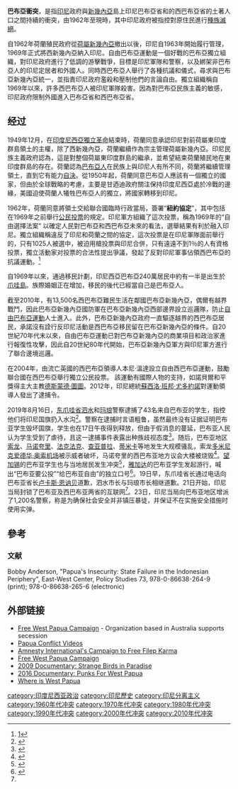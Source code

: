 {{NoteTA
| 1=zh-hans:德斯蒙德·图图; zh-hant:德斯蒙德·杜圖; zh-tw:戴斯蒙·屠圖
}}
{{roughtranslation|time=2019-08-28T07:02:38+00:00}}
{{Infobox military conflict
| conflict    = 巴布亞衝突
| image       = New guinea named.PNG
| image_size  = 270px
| caption     = {{ubl|style=padding-left:6em;text-align:left;|
                {{legend4|#3ce47c|[[巴布亞省|巴布亞省]]}}|
                {{legend4|#a4f494|[[西巴布亞省|西巴布亞省]]}}|
                {{legend4|#fcfcd4|[[巴布亞紐幾內亞|巴布亞紐幾內亞]]}}}}
| date        = {{ubl|1962年10月1日 – ''至今''|({{hla|year=1962|month=10|day=1}})}}
| place       = {{ubl|{{IDN}}[[巴布亞省|巴布亞省]]和[[西巴布亞省|西巴布亞]]|([[新幾內亞|新幾內亞]])}}
| territory   = 
| status      = [[進行中武裝衝突列表|持续的]][[低強度戰爭|低烈度武裝衝突]]<ref>{{cite journal |author1=薛松 |title=分权与族群分离运动: 基于印尼的分析 |url=http://www.imir.tsinghua.edu.cn/publish/iis/7238/20191114165252807666019/1573721669781.pdf |journal= |access-date=2020-09-26 |archive-date=2021-05-08 |archive-url=https://web.archive.org/web/20210508065458/http://www.imir.tsinghua.edu.cn/publish/iis/7238/20191114165252807666019/1573721669781.pdf }}</ref>
| combatant1  = {{ubl|{{flag|Indonesia}}}}<hr/>
                {{clist|title={{nobold|支持:}}|{{flag|Australia}}<ref>{{cite web |url=https://www.reuters.com/article/idUSSYD109325 |title=Australia risks Papua conflict role -- activists |last=Taylor |first=Rob |date=2007-03-27 |website=Reuters |publisher=Thomson Reuters |access-date=2019-01-17 |archive-url=https://web.archive.org/web/20190119121518/https://www.reuters.com/article/idUSSYD109325 |archive-date=2019-01-19 |dead-url=no | }}</ref><ref>{{cite web |url=https://www.abc.net.au/news/2013-10-28/rollo-west-papua-complicity/5049204 |title=Ending our pragmatic complicity in West Papua |last=Rollo |first=Stuart |date=2013-10-28 |website=ABC News |publisher=Australian Broadcasting Corporation |access-date=2019-01-17 |archive-url=https://web.archive.org/web/20190131020102/https://www.abc.net.au/news/2013-10-28/rollo-west-papua-complicity/5049204 |archive-date=2019-01-31 |dead-url=no | }}</ref><ref>{{cite web |url=https://www.theguardian.com/world/2016/nov/05/australia-should-go-to-papua-and-see-the-human-rights-situation-for-itself |title=Australia should go to Papua and see the human rights situation for itself |last=Pearson |first=Elaine |date=2016-11-05 |website=The Guardian |publisher=Guardian Media Group |access-date=2019-01-17 |archive-url=https://web.archive.org/web/20190119121308/https://www.theguardian.com/world/2016/nov/05/australia-should-go-to-papua-and-see-the-human-rights-situation-for-itself |archive-date=2019-01-19 |dead-url=no | }}</ref>|{{flag|Papua New Guinea}}<ref>{{Cite web|title=West Papua: The Issue That Won't Go Away for Melanesia|url=https://www.lowyinstitute.org/publications/west-papua-issues-wont-go-away-melanesia|access-date=2020-08-07|website=www.lowyinstitute.org|language=en|archive-date=2021-01-09|archive-url=https://web.archive.org/web/20210109225431/https://www.lowyinstitute.org/publications/west-papua-issues-wont-go-away-melanesia|dead-url=no}}</ref><ref>{{Cite web|last=Indonesia|first=C. N. N.|title=Menlu Respons soal Gubernur Papua Nugini Dukung Papua Merdeka|url=https://www.cnnindonesia.com/internasional/20190911150753-106-429538/menlu-respons-soal-gubernur-papua-nugini-dukung-papua-merdeka|access-date=2020-08-07|website=internasional|language=id-ID|archive-date=2020-09-29|archive-url=https://web.archive.org/web/20200929130318/https://www.cnnindonesia.com/internasional/20190911150753-106-429538/menlu-respons-soal-gubernur-papua-nugini-dukung-papua-merdeka|dead-url=no}}</ref><br>{{flag|Fiji}}<ref>[https://kumparan.com/kumparannews/fiji-tegaskan-pengakuan-kedaulatan-ri-atas-papua-1rxlLBCTEN4 Fiji Tegaskan Pengakuan Kedaulatan RI atas Papua] {{Wayback|url=https://kumparan.com/kumparannews/fiji-tegaskan-pengakuan-kedaulatan-ri-atas-papua-1rxlLBCTEN4 |date=20220505073042 }} {{in lang|id}} ''Kumparan''</ref><br>
                {{nowr|{{flag|Soviet Union}} (1962–1964)}}|
                {{nowr|{{flag|United States}} (1969–1992)}}}}

| combatant2  = {{flag|Free Papua}}<hr/>
 {{clist|title={{nobold|支持:}}|{{Flagicon|Libya|1977}} [[格達費治下的利比亞|利比亞]] ({{circa}}1987–{{circa}}1990年代)<ref>{{cite web|url=https://www.thefreelibrary.com/Libyan+terrorism:+the+case+against+Gaddafi.-a014151801|title=Libyan terrorism: the case against Gaddafi. - Free Online Library|website=www.thefreelibrary.com|accessdate=2019-08-25|archive-date=2019-09-09|archive-url=https://web.archive.org/web/20190909045716/https://www.thefreelibrary.com/Libyan+terrorism:+the+case+against+Gaddafi.-a014151801|dead-url=no}}</ref>|{{flag|Poland}} (被指控)<ref>{{Cite web |url=https://www.thejakartapost.com/news/2018/09/09/activists-call-for-release-of-papuan-student-following-arrest-of-polish-man.html |title=存档副本 |accessdate=2020-02-10 |archive-date=2019-09-04 |archive-url=https://web.archive.org/web/20190904174751/https://www.thejakartapost.com/news/2018/09/09/activists-call-for-release-of-papuan-student-following-arrest-of-polish-man.html |dead-url=no }}</ref><ref>{{Cite web |url=https://www.jubi.co.id/staging/menilik-jakub-skrzypski-yang-dituduh-terlibat-jual-beli-senjata-di-wamena/ |title=存档副本 |access-date=2020-02-10 |archive-date=2021-05-16 |archive-url=https://web.archive.org/web/20210516192616/https://www.jubi.co.id/staging/menilik-jakub-skrzypski-yang-dituduh-terlibat-jual-beli-senjata-di-wamena/ }}</ref>}}<br>{{flag|Vanuatu}}<ref name="auto">{{cite news|last1=Manning|first1=Selwyn|title=Vanuatu to seek observer status for West Papua at MSG and PIF leaders summits|url=http://pacific.scoop.co.nz/2010/06/vanuatu-to-seek-observer-status-for-west-papua-at-msg-and-pif-leaders-summits/|access-date=2017-10-20|work=Pacific Scoop|date=2010-06-22|archive-url=https://web.archive.org/web/20171022033555/http://pacific.scoop.co.nz/2010/06/vanuatu-to-seek-observer-status-for-west-papua-at-msg-and-pif-leaders-summits/|archive-date=2017-10-22|url-status=live}}</ref><ref name="Radion17">{{cite news|title=Fiery debate over West Papua at UN General Assembly|url=http://www.radionz.co.nz/international/programmes/datelinepacific/audio/201860156/fiery-debate-over-west-papua-at-un-general-assembly|access-date=2017-10-07|work=Radio New Zealand 2017|date=2017-09-27|archive-url=https://web.archive.org/web/20171001165326/http://www.radionz.co.nz/international/programmes/datelinepacific/audio/201860156/fiery-debate-over-west-papua-at-un-general-assembly|archive-date=2017-10-01|url-status=live}}</ref><br>{{flag|Solomon Islands}}<ref>{{cite web|url=https://www.abc.net.au/radio-australia/programs/pacificbeat/solomons-pm-softens-west-papua-self-determination-support/11053370|title=Solomon Islands Prime Minister softens support for West Papua self-determination|date=2019-04-29|publisher=abc.net.au|access-date=2020-02-10|archive-date=2020-05-04|archive-url=https://web.archive.org/web/20200504042335/https://www.abc.net.au/radio-australia/programs/pacificbeat/solomons-pm-softens-west-papua-self-determination-support/11053370|dead-url=no}}</ref><br>{{flag|Senegal}}<ref name="auto1">{{cite web|url=https://westpapuamedia.info/2010/12/20/president-of-senegal-west-papua-is-now-an-issue-for-all-black-africans/|title=President of Senegal – "West Papua is now an issue for all black Africans"|date=2010-12-19|access-date=2021-01-08|archive-date=2021-01-21|archive-url=https://web.archive.org/web/20210121200725/https://westpapuamedia.info/2010/12/20/president-of-senegal-west-papua-is-now-an-issue-for-all-black-africans/|dead-url=no}}</ref><br>{{flag|Tonga}}<ref>{{Cite web|url=https://www.rnz.co.nz/international/pacific-news/285742/tonga%27s-pm-highlights-papua-issue-at-un|title=Tonga's PM highlights Papua issue at UN|date=2015-10-01|website=RNZ|access-date=2021-01-08|archive-date=2021-01-13|archive-url=https://web.archive.org/web/20210113190017/https://www.rnz.co.nz/international/pacific-news/285742/tonga%27s-pm-highlights-papua-issue-at-un|dead-url=no}}</ref><br>{{flag|Ukraine}}<ref>{{Cite web|url=https://www.smh.com.au/national/trained-by-a-baron-and-backed-by-bambi-now-west-papua-freedom-fighter-faces-jail-20121206-2ayc7.html|title=Trained by a baron and backed by Bambi, now West Papua 'freedom fighter' faces jail|access-date=2019-04-14|archive-date=2019-04-14|archive-url=https://web.archive.org/web/20190414025204/https://www.smh.com.au/national/trained-by-a-baron-and-backed-by-bambi-now-west-papua-freedom-fighter-faces-jail-20121206-2ayc7.html}}</ref>
| units1      = {{ubl|[[印度尼西亞國民軍|印度尼西亞國民軍]]|[[印度尼西亚国家警察|印度尼西亚国家警察]]}}
| units2      = 各种互不隶属的武装团伙<ref>{{cite report|publisher=Institute for Policy Analysis of Conflict|title=The current status of the Papuan pro-independence movement|date=24 August 2015|location=Jakarta|format=PDF|url=http://file.understandingconflict.org/file/2015/08/IPAC_21_Papuan_Pro-Independence_Movement.pdf|series=IPAC Report|number=21|oclc=974913162|accessdate=24 October 2017|archive-url=https://web.archive.org/web/20150911045408/http://file.understandingconflict.org/file/2015/08/IPAC_21_Papuan_Pro-Independence_Movement.pdf|archivedate=11 September 2015|deadurl=no|}}</ref><br>巴布亚解放军(TPNPB) <br>西巴布亚革命军(TRWP)<ref>{{cite web|title=38 Year TPN-OPM No Unity and Struggle After the Reformation|url=https://tpnpbnews.files.wordpress.com/2016/06/38-year-tpn-opm-no-unity-and-struggle-after-the-reformation.pdf|website=National Liberation Army of West Papua (TPNPB)|date=2016-06-09|accessdate=2017-10-24|archive-url=https://web.archive.org/web/20171024073637/https://tpnpbnews.files.wordpress.com/2016/06/38-year-tpn-opm-no-unity-and-struggle-after-the-reformation.pdf|archive-date=2017-10-24|dead-url=no|}}</ref><ref name=Intelligencereport/>
| strength1   = 30,000
| strength2   = {{ubl|1,129人<br>(2008)<ref name=Intelligencereport>{{cite report|first=Major Arm Fence D|last=Maran|title=Anatomy of Separatists|format=PDF|url=https://sydney.edu.au/arts/peace_conflict/docs/Kopassus_Anatomy_of_Papuan_Separatists.pdf|publisher=Indonesian intelligence|date=2008|access-date=22 October 2017|archive-url=https://web.archive.org/web/20111017030749/http://sydney.edu.au/arts/peace_conflict/docs/Kopassus_Anatomy_of_Papuan_Separatists.pdf|archivedate=17 October 2011|deadurl=no|}}</ref><hr/>
|131 武器<br>(2008)<ref name=Intelligencereport/>}}
| casualties1 = 
| casualties2 = 
| casualties3 = 总计150,000-400,000人死亡<ref name= "newsweek2011">{{cite web|url=http://www.newsweek.com/2011/07/17/welcome-to-west-papua-s-war-with-indonesia.html|title=No Man's Island|last=George|first=William Lloyd|work=[[Newsweek|Newsweek]]|date=2011-07-17|accessdate=2011-07-17|archive-url=https://web.archive.org/web/20110718225654/http://www.newsweek.com/2011/07/17/welcome-to-west-papua-s-war-with-indonesia.html|archive-date=2011-07-18|dead-url=no|}}</ref><ref name=celerier>{{cite news|first=Philippe Pataud|last=Celerier|URL=http://mondediplo.com/2010/06/14indonesia|title=Autonomy isn't independence; Indonesian democracy stops in Papua|newspaper=[[Le_Monde_Diplomatique|Le Monde Diplomatique]]|date=June 2010|archive-url=https://web.archive.org/web/20111207194256/http://mondediplo.com/2010/06/14indonesia|archive-date=2011-12-07|dead-url=no|}}</ref>
<!--100,000 displaced{{Citation needed |date=July 2010}}
<ref>{{cite web |url= http://journal.alternatives.ca/eng/our-organisation/our-publications/analysis-and-articles/article/natural-resources-and-conflict-in |accessdate= 3 July 2011 |deadurl= yes |archiveurl= https://web.archive.org/web/20120322204845/http://journal.alternatives.ca/eng/our-organisation/our-publications/analysis-and-articles/article/natural-resources-and-conflict-in |archivedate=22 March 2012 }}</ref><br>-->
<!--<ref>{{cite web|url= http://www.freewestpapua.com.au/message_from_melrose.php |accessdate= 28 February 2013 |deadurl= yes |archiveurl= https://web.archive.org/web/20130227004600/http://www.freewestpapua.com.au/message_from_melrose.php |archivedate= 27 February 2013}}</ref>-->
}}

'''巴布亞衝突'''，是指[[印尼|印尼]]政府與[[新幾內亞|新幾內亞]]島上印尼巴布亞省和的西巴布亞省的土著人口之間持續的衝突，由1962年至現時，其中印尼政府被指控對原住民進行[[種族滅絕|種族滅絕]]。

自1962年荷蘭殖民政府從[[荷屬新幾內亞|荷屬新幾內亞]]撤出以後，印尼自1963年開始履行管理，1969年正式將西新幾內亞納入印尼。自由巴布亞運動是一個好戰的巴布亞獨立組織，對印尼政府進行了低調的游擊戰爭，目標是印尼軍隊和警察，以及綁架非巴布亞人的印尼定居者和外國人。同時西巴布亞人舉行了各種抗議和儀式，尋求與巴布亞新幾內亞統一，並指責印尼政府濫殺和壓制他們的言論自由。獨立組織稱自1969年以來，許多西巴布亞人被印尼軍隊殺害。因為對巴布亞民族主義的敏感，印尼政府限制外國進入巴布亞省和西巴布亞省。

==经过==
1949年12月，在[[印度尼西亞獨立革命|印度尼西亞獨立革命]]結束時，荷蘭同意承認印尼對前荷屬東印度群島領土的主權，除了西新幾內亞，荷蘭繼續作為宗主管理荷屬新幾內亞。印尼民族主義政府認為，這是對整個荷屬東印度群島的繼承，並希望結束荷蘭殖民地在東印度群島的存在。荷蘭認為[[巴布亞人|巴布亞人]]在民族上與印尼人有所不同，荷蘭將繼續管理領土，直到它有能力[[自決|自決]]。從1950年起，荷蘭同意巴布亞人應該有一個獨立的國家，但由於全球戰略的考慮，主要是甘迺迪政府關注保持印度尼西亞處於冷戰的邊緣，美國迫使荷蘭人犧牲巴布亞人的獨立，將國家轉移到印尼。

1962年，荷蘭同意將領土交給聯合國臨時行政當局，簽署“'''紐約協定'''”，其中包括在1969年之前舉行[[公民投票|公民投票]]的規定。印尼軍方組織了這次投票，稱為1969年的“自由選擇法案” 以確定人民對巴布亞和西巴布亞未來的看法，選舉結果有利於融入印尼。獨立組織稱違反了印尼和荷蘭之間的協定，這次投票是在印尼軍隊面前舉行的，只有1025人被選中，被迫用槍投票與印尼合併，只有遠遠不到1％的人有資格投票，獨立活動家对投票的合法性提出爭議，發起了反對印尼軍事佔領西巴布亞的抗議運動。<ref>[https://m.chuansongme.com/n/2824085953211简析巴布亚“独立”事件]{{Dead link}}</ref>

自1969年以來，通過移民計劃，印尼西亞巴布亞240萬居民中約有一半是出生於[[爪哇島|爪哇島]]。族際婚姻正在增加，移民的後代已經當自己是巴布亞人。

截至2010年，有13,500名西巴布亞難民生活在鄰國巴布亞新幾內亞，偶爾有越界戰鬥，因此巴布亞新幾內亞國防軍在巴布亞新幾內亞西部邊界設立巡邏隊，防止[[自由巴布亞運動|自由巴布亞運動]]人士進入。此外，巴布亞新幾內亞政府一直驅逐越界的西巴布亞居民，承諾沒有詮行反印尼活動是西巴布亞移民留在巴布亞新幾內亞的條件。自20世紀70年代末以來，自由巴布亞運動已對巴布亞新幾內亞的商業項目和政治家進行報復性攻擊，因此自20世紀80年代開始，巴布亞新幾內亞軍方與印尼軍方進行了聯合邊境巡邏。

在2004年，由流亡英國的西巴布亞領導人本尼·溫達設立自由西巴布亞運動，鼓勵聯合國在西巴布亞舉行獨立公民投票。 該運動有國際人物的支持，如諾貝爾和平獎得主大主教[[德斯蒙德·圖圖|德斯蒙德·圖圖]]。2012年，印尼總統[[蘇西洛·班邦·尤多約諾|蘇西洛·班邦·尤多約諾]]對運動領導人發出了逮捕令。

{{main|2019年巴布亚抗议活动}}
2019年8月16日，[[东爪哇省|东爪哇省]][[泗水_(印尼)|泗水]]和[[玛琅|玛琅]]警察逮捕了43名来自巴布亚的学生，指控他们将印尼国旗扔入水沟<ref>{{cite news |author= |title=抗议一群学生被捕 印尼西巴布亚暴动瘫痪首府 |url=https://www.zaobao.com.sg/znews/sea/story20190820-982278 |newspaper=[[联合早报|联合早报]] |location= |date=2019-08-20 |access-date=2019-08-27 |archive-date=2019-08-26 |archive-url=https://web.archive.org/web/20190826141100/https://www.zaobao.com.sg/znews/sea/story20190820-982278 |dead-url=no }}</ref>。警察在逮捕时言语粗鲁，虽然最终没有证据证明巴布亚学生毁坏国旗，学生也在17日午夜得到释放，但由于假消息的蔓延，巴布亚人民认为学生受到了虐待，且这一逮捕事件表露出种族歧视态度<ref>{{cite news |author= |title=巴布亚蒂米卡骚乱事件 34名肇事者被捕11名被列为嫌犯 |url=http://www.shangbaoindonesia.com/read/2019/08/23/politics-1566574606 |newspaper=印度尼西亚商报 |location= |date=2019-08-23 |access-date=2019-08-27 |archive-url=https://web.archive.org/web/20190827173115/http://www.shangbaoindonesia.com/read/2019/08/23/politics-1566574606 |archive-date=2019-08-27 |dead-url=yes }}</ref>。随后，巴布亚地区[[索龙_(印尼)|索龙]]、[[马诺夸里|马诺夸里]]、[[法克法克|法克法克]]、[[查亚普拉|查亚普拉]]、[[蒂米卡|蒂米卡]]等地发生大规模骚乱，索龙[[多米尼克爱德华·奥索机场|多米尼克爱德华·奥索机场]]被示威者破坏，马诺夸里的西巴布亚地方议会大楼被烧毁<ref>{{cite news |author= |title=印尼泗水逮捕43学生 西巴布亚人烧议会抗议 |url=http://www.enanyang.my/news/20190819/%E5%8D%B0%E5%B0%BC%E6%B3%97%E6%B0%B4%E9%80%AE%E6%8D%9543%E5%AD%A6%E7%94%9F-br%E8%A5%BF%E5%B7%B4%E5%B8%83%E4%BA%9A%E4%BA%BA%E7%83%A7%E8%AE%AE%E4%BC%9A%E6%8A%97%E8%AE%AE/ |newspaper=南洋商报 |location= |date=2019-08-19 |access-date=2019-08-27 |archive-url=https://web.archive.org/web/20190819171953/http://www.enanyang.my/news/20190819/%e5%8d%b0%e5%b0%bc%e6%b3%97%e6%b0%b4%e9%80%ae%e6%8d%9543%e5%ad%a6%e7%94%9f-br%e8%a5%bf%e5%b7%b4%e5%b8%83%e4%ba%9a%e4%ba%ba%e7%83%a7%e8%ae%ae%e4%bc%9a%e6%8a%97%e8%ae%ae/ |archive-date=2019-08-19 |dead-url=yes }}</ref>。[[望加锡|望加锡]]的巴布亚学生也与当地居民发生冲突<ref>{{cite news |author=健境 |title=旅锡江巴布亚大学生与居民冲突 |url=https://qiandaoribao.com/news/127603 |newspaper=千岛日报 |location= |date=2019-08-21 |access-date=2019-08-27 |archive-url=https://web.archive.org/web/20190827173114/https://qiandaoribao.com/news/127603 |archive-date=2019-08-27 |dead-url=yes }}</ref>，[[雅加达|雅加达]]的巴布亚学生发起游行，喊出“巴布亚要公投”“给巴布亚自由”的独立口号<ref name="互联网">{{cite news |author= |title=封锁巴布亚两省互联网 印尼捕煽动种族情绪官员 |url=https://www.kwongwah.com.my/20190823/%E5%B0%81%E9%94%81%E5%B7%B4%E5%B8%83%E4%BA%9A%E4%B8%A4%E7%9C%81%E4%BA%92%E8%81%94%E7%BD%91-%E5%8D%B0%E5%B0%BC%E6%8D%95%E7%85%BD%E5%8A%A8%E7%A7%8D%E6%97%8F%E6%83%85%E7%BB%AA%E5%AE%98%E5%91%98/ |newspaper= |location= |date=2019-08-23 |access-date= |archive-url=https://web.archive.org/web/20190825234219/http://www.kwongwah.com.my/20190823/%E5%B0%81%E9%94%81%E5%B7%B4%E5%B8%83%E4%BA%9A%E4%B8%A4%E7%9C%81%E4%BA%92%E8%81%94%E7%BD%91-%E5%8D%B0%E5%B0%BC%E6%8D%95%E7%85%BD%E5%8A%A8%E7%A7%8D%E6%97%8F%E6%83%85%E7%BB%AA%E5%AE%98%E5%91%98/ |archive-date=2019-08-25 |dead-url=yes }}</ref>。19日早，东爪哇省长{{le|科菲法·因达尔·帕拉万萨|Khofifah Indar Parawansa|科菲法}}通过电话向巴布亚省长[[卢卡斯·恩讷贝|卢卡斯·恩讷贝]]道歉，泗水市长{{le|德利·丽斯玛哈里尼|Tri Rismaharini|德利}}与玛琅市长{{le|苏蒂亚吉|Sutiaji}}相继道歉。21日开始，印尼当局封锁了巴布亚及西巴布亚两省的互联网<ref name="互联网"/>。23日，印尼当局向巴布亚地区增派了1,200名警察，称是为确保社会安全并非镇压暴徒，并保证不在实施安全措施时使用实弹。

==參考==
{{reflist}}
=== 文献 ===
Bobby Anderson, "Papua's Insecurity: State Failure in the Indonesian Periphery", East-West Center, Policy Studies 73, 978-0-86638-264-9 (print); 978-0-86638-265-6 (electronic)

==外部链接==
* [https://web.archive.org/web/20131009163427/http://www.freewestpapua.com.au/ Free West Papua Campaign] - Organization based in Australia supports secession
* [https://web.archive.org/web/20190825110302/http://www.engagemedia.org/taxonomy/countries/WP Papua Conflict Videos]
* [http://www.amnestyusa.org/our-work/cases/indonesia-filep-karma Amnesty International's Campaign to Free Filep Karma] {{Wayback|url=http://www.amnestyusa.org/our-work/cases/indonesia-filep-karma |date=20170505183042 }}
* [http://www.freewestpapua.org Free West Papua Campaign] {{Wayback|url=http://www.freewestpapua.org/ |date=20200909183855 }}
* [https://www.imdb.com/title/tt1517799/ 2009 Documentary: Strange Birds in Paradise] {{Wayback|url=https://www.imdb.com/title/tt1517799/ |date=20171012042326 }}
* [https://vimeo.com/ondemand/p4wp/151759581 2016 Documentary: Punks For West Papua] {{Wayback|url=https://vimeo.com/ondemand/p4wp/151759581 |date=20200806071724 }}
* [https://www.freewestpapua.org/wp-content/uploads/2012/10/where-is-west-papua.png Where is West Papua] {{Wayback|url=https://www.freewestpapua.org/wp-content/uploads/2012/10/where-is-west-papua.png |date=20190803085409 }}

{{Ongoing military conflicts}}
[[category:印度尼西亚政治|category:印度尼西亚政治]]
[[category:印尼歷史|category:印尼歷史]]
[[category:印尼分离主义|category:印尼分离主义]]
[[category:1960年代冲突|category:1960年代冲突]]
[[category:1970年代冲突|category:1970年代冲突]]
[[category:1980年代冲突|category:1980年代冲突]]
[[category:1990年代冲突|category:1990年代冲突]]
[[category:2000年代冲突|category:2000年代冲突]]
[[category:2010年代冲突|category:2010年代冲突]]